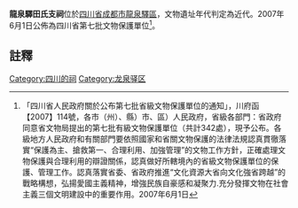 {{msg:四川省文物保護單位
|名稱 = 龍泉驛田氏支祠
|編號 = 312
|圖片 = 
|級別 = S7
|分類 = 
|時代 = 近代
|地点 = [[四川省|四川省]][[成都市|成都市]][[龍泉驛區|龍泉驛區]]
|坐標 =
|登錄 = 2007年6月1日
}}
'''龍泉驛田氏支祠'''位於[[四川省|四川省]][[成都市|成都市]][[龍泉驛區|龍泉驛區]]，文物遺址年代判定為近代。2007年6月1日公佈為四川省第七批文物保護單位<ref>「四川省人民政府關於公布第七批省級文物保護單位的通知」，川府函【2007】114號，各市（州）、縣）市、區）人民政府，省級各部門：省政府同意省文物局提出的第七批有級文物保護單位（共計342處），現予公布。各級地方人民政府和有關部門要依照國家和省關文物保護的法律法規認真貫徹落實“保護為主、搶救第一、合理利用、加強管理”的文物工作方針，正確處理文物保護與合理利用的辯證關係，認真做好所轄境內的省級文物保護單位的保護、管理工作。認真落實省委、省政府推進“文化資源大省向文化強省跨越”的戰略構想，弘揚愛國主義精神，增強民族自豪感和凝聚力.充分發揮文物在社會主義三個文明建設中的重要作用。2007年6月1日</ref>。
==註釋==
{{reflist}}
{{文物保護單位小作品}}

[[Category:四川的祠|Category:四川的祠]]
[[Category:龙泉驿区|Category:龙泉驿区]]